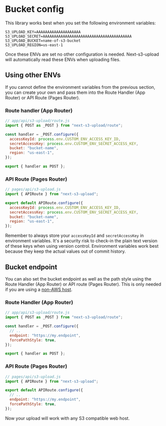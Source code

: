 # Bucket config

This library works best when you set the following environment variables:

```text
S3_UPLOAD_KEY=AAAAAAAAAAAAAAAAAAAA
S3_UPLOAD_SECRET=AAAAAAAAAAAAAAAAAAAAAAAAAAAAAAAAAAAAAAAA
S3_UPLOAD_BUCKET=name-of-s3-bucket
S3_UPLOAD_REGION=us-east-1
```

Once these ENVs are set no other configuration is needed. Next-s3-upload will automatically read these ENVs when uploading files.

## Using other ENVs

If you cannot define the environment variables from the previous section, you can create your own and pass them into the Route Handler (App Router) or API Route (Pages Router).

### Route handler (App Router)

```js
// app/api/s3-upload/route.js
import { POST as _POST } from "next-s3-upload/route";

const handler = _POST.configure({
  accessKeyId: process.env.CUSTOM_ENV_ACCESS_KEY_ID,
  secretAccessKey: process.env.CUSTOM_ENV_SECRET_ACCESS_KEY,
  bucket: "bucket-name",
  region: "us-east-1",
});

export { handler as POST };
```

### API Route (Pages Router)

```js
// pages/api/s3-upload.js
import { APIRoute } from "next-s3-upload";

export default APIRoute.configure({
  accessKeyId: process.env.CUSTOM_ENV_ACCESS_KEY_ID,
  secretAccessKey: process.env.CUSTOM_ENV_SECRET_ACCESS_KEY,
  bucket: "bucket-name",
  region: "us-east-1",
});
```

Remember to always store your `accessKeyId` and `secretAccessKey` in environment variables. It's a security risk to check-in the plain text version of these keys when using version control. Environment variables work best because they keep the actual values out of commit history.

## Bucket endpoint

You can also set the bucket endpoint as well as the path style using the Route Handler (App Router) or API route (Pages Router). This is only needed if you are using a [non-AWS host](/other-providers).

### Route Handler (App Router)

```js
// app/api/s3-upload/route.js
import { POST as _POST } from "next-s3-upload/route";

const handler = _POST.configure({
  // ..
  endpoint: "https://my.endpoint",
  forcePathStyle: true,
});

export { handler as POST };
```

### API Route (Pages Router)

```js
// pages/api/s3-upload.js
import { APIRoute } from "next-s3-upload";

export default APIRoute.configure({
  // ..
  endpoint: "https://my.endpoint",
  forcePathStyle: true,
});
```

Now your upload will work with any S3 compatible web host.
